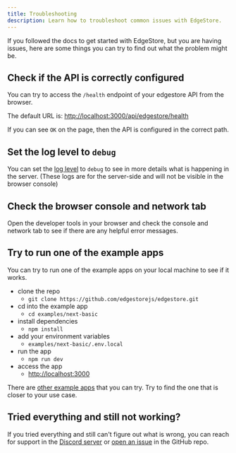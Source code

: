 ```yaml
---
title: Troubleshooting
description: Learn how to troubleshoot common issues with EdgeStore.
---
```


If you followed the docs to get started with EdgeStore, but you are having issues, here are some things you can try to find out what the problem might be.

## Check if the API is correctly configured

You can try to access the `/health` endpoint of your edgestore API from the browser.

The default URL is: [http://localhost:3000/api/edgestore/health](http://localhost:3000/api/edgestore/health)

If you can see `OK` on the page, then the API is configured in the correct path.

## Set the log level to `debug`

You can set the [log level](./logging) to `debug` to see in more details what is happening in the server. (These logs are for the server-side and will not be visible in the browser console)

## Check the browser console and network tab

Open the developer tools in your browser and check the console and network tab to see if there are any helpful error messages.

## Try to run one of the example apps

You can try to run one of the example apps on your local machine to see if it works.

- clone the repo
  - `git clone https://github.com/edgestorejs/edgestore.git`
- cd into the example app
  - `cd examples/next-basic`
- install dependencies
  - `npm install`
- add your environment variables
  - `examples/next-basic/.env.local`
- run the app
  - `npm run dev`
- access the app
  - [http://localhost:3000](http://localhost:3000)

There are [other example apps](https://github.com/edgestorejs/edgestore/tree/main/examples) that you can try. Try to find the one that is closer to your use case.

## Tried everything and still not working?

If you tried everything and still can't figure out what is wrong, you can reach for support in the [Discord server](https://discord.gg/HvrnhRTfgQ) or [open an issue](https://github.com/edgestorejs/edgestore/issues) in the GitHub repo.
